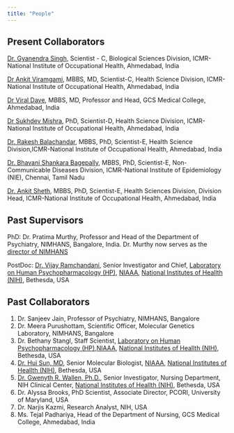 ```yaml
---
title: "People"
---
```


## Present Collaborators

[Dr. Gyanendra Singh](http://www.nioh.org/scientists/nioh/dr-gyanendra.html), Scientist - C, Biological Sciences Division, ICMR-National Institute of Occupational Health, Ahmedabad, India

[Dr Ankit Viramgami](http://www.nioh.org/scientists/nioh/dr-ankitVir.html), MBBS, MD, Scientist-C, Health Science Division, ICMR-National Institute of Occupational Health, Ahmedabad, India

[Dr Viral Dave](https://in.linkedin.com/in/viral-dave-b95b53150), MBBS, MD, Professor and Head, GCS Medical College, Ahmedabad, India

[Dr Sukhdev Mishra](http://www.nioh.org/scientists/nioh/dr-sukhdev.html), PhD, Scientist-D, Health Science Division, ICMR-National Institute of Occupational Health, Ahmedabad, India

[Dr. Rakesh Balachandar](http://www.nioh.org/scientists/nioh/dr-rakesh.html), MBBS, PhD, Scientist-E, Health Science Division,ICMR-National Institute of Occupational Health, Ahmedabad, India

[Dr. Bhavani Shankara Bagepally](https://nie.gov.in/dr-bhavani-shankara-bagepally), MBBS, PhD, Scientist-E, Non-Communicable Diseases Division, ICMR-National Institute of Epidemiology (NIE), Chennai, Tamil Nadu

[Dr. Ankit Sheth](https://www.nioh.org/DrAnkit), MBBS, PhD, Scientist-E, Health Sciences Division, Division Head, ICMR-National Institute of Occupational Health, Ahmedabad, India

## Past Supervisors

PhD: Dr. Pratima Murthy, Professor and Head of the Department of Psychiatry, NIMHANS, Bangalore, India. Dr. Murthy now serves as the [director of NIMHANS](https://nimhans.ac.in/directors-profile/)

PostDoc: [Dr. Vijay Ramchandani](https://www.niaaa.nih.gov/about-niaaa/our-staff/vijay-ramchandani-phd), Senior Investigator and Chief, [Laboratory on Human Psychopharmacology (HP)](https://www.niaaa.nih.gov/research/division-intramural-clinical-and-biological-research/laboratory-human-psychopharmacology), [NIAAA](https://www.niaaa.nih.gov), [National Institutes of Heallth (NIH)](https://www.nih.gov), Bethesda, USA

## Past Collaborators

1.  Dr. Sanjeev Jain, Professor of Psychiatry, NIMHANS, Bangalore
2.  Dr. Meera Purushottam, Scientific Officer, Molecular Genetics Laboratory, NIMHANS, Bangalore
3.  Dr. Bethany Stangl, Staff Scientist, [Laboratory on Human Psychopharmacology (HP)](https://www.niaaa.nih.gov/research/division-intramural-clinical-and-biological-research/laboratory-human-psychopharmacology),[NIAAA](https://www.niaaa.nih.gov), [National Institutes of Heallth (NIH)](https://www.nih.gov), Bethesda, USA
4.  [Dr. Hui Sun, MD](https://www.niaaa.nih.gov/about-niaaa/our-staff/hui-sun-md-0), Senior Molecular Biologist, [NIAAA](https://www.niaaa.nih.gov), [National Institutes of Heallth (NIH)](https://www.nih.gov), Bethesda, USA
5.  [Dr. Gwenyth R. Wallen, Ph.D.](https://irp.nih.gov/pi/gwenyth-wallen), Senior Investigator, Nursing Department, NIH Clinical Center, [National Institutes of Heallth (NIH)](https://www.nih.gov), Bethesda, USA
6.  Dr. Alyssa Brooks, PhD Scientist, Associate Director, PCORI, University of Maryland, USA
7.  Dr. Narjis Kazmi, Research Analyst, NIH, USA
8.  Ms. Tejal Padhariya, Head of the Department of Nursing, GCS Medical College, Ahmedabad, India
